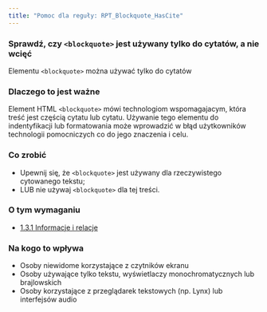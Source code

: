 ```yaml
---
title: "Pomoc dla reguły: RPT_Blockquote_HasCite"
---
```


<div className="toolHelp">
<Row>
<Column colLg={16} colMd={8} colSm={4} className="toolHead">

### Sprawdź, czy `<blockquote>` jest używany tylko do cytatów, a nie wcięć

<div id="locLevel"></div>

Elementu `<blockquote>` można używać tylko do cytatów

</Column>
</Row>
<Row>
<Column colLg={11} colMd={5} colSm={4} className="toolMain">

### Dlaczego to jest ważne

Element HTML `<blockquote>` mówi technologiom wspomagajacym, która treść jest częścią cytatu lub cytatu. Używanie tego elementu do indentyfikacji lub formatowania może wprowadzić w błąd użytkowników technologii pomocniczych co do jego znaczenia i celu.

<div id="locSnippet"></div>

### Co zrobić

 * Upewnij się, że `<blockquote>` jest używany dla rzeczywistego cytowanego tekstu;
 * LUB nie używaj `<blockquote>` dla tej treści.

</Column>
<Column colLg={5} colMd={3} colSm={4} className="toolLeft">

### O tym wymaganiu

* [1.3.1 Informacje i relacje](https://wcag.lepszyweb.pl/#info-and-relationships)

### Na kogo to wpływa

 * Osoby niewidome korzystające z czytników ekranu
 * Osoby używające tylko tekstu, wyświetlaczy monochromatycznych lub brajlowskich
 * Osoby korzystające z przeglądarek tekstowych (np. Lynx) lub interfejsów audio

</Column>
</Row>
</div>

